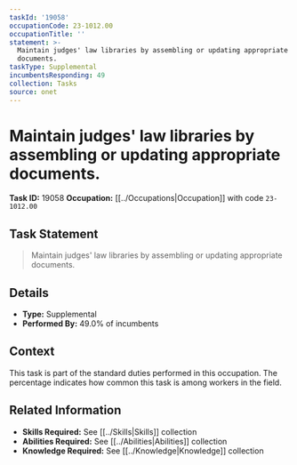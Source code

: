 ```yaml
---
taskId: '19058'
occupationCode: 23-1012.00
occupationTitle: ''
statement: >-
  Maintain judges' law libraries by assembling or updating appropriate
  documents.
taskType: Supplemental
incumbentsResponding: 49
collection: Tasks
source: onet
---
```

# Maintain judges' law libraries by assembling or updating appropriate documents.

**Task ID:** 19058
**Occupation:** [[../Occupations|Occupation]] with code `23-1012.00`

## Task Statement

> Maintain judges' law libraries by assembling or updating appropriate documents.

## Details

- **Type:** Supplemental
- **Performed By:** 49.0% of incumbents

## Context

This task is part of the standard duties performed in this occupation. The percentage indicates how common this task is among workers in the field.

## Related Information

- **Skills Required:** See [[../Skills|Skills]] collection
- **Abilities Required:** See [[../Abilities|Abilities]] collection
- **Knowledge Required:** See [[../Knowledge|Knowledge]] collection
